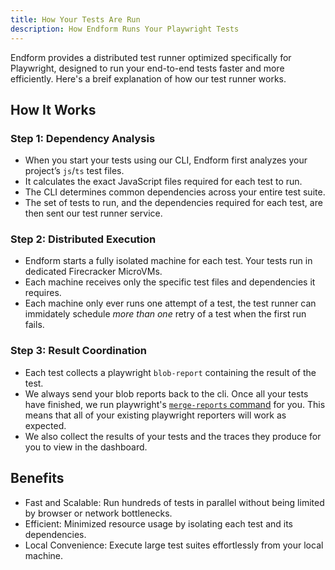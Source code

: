 ```yaml
---
title: How Your Tests Are Run
description: How Endform Runs Your Playwright Tests
---
```


Endform provides a distributed test runner optimized specifically for Playwright, designed to run your end-to-end tests faster and more efficiently.
Here's a breif explanation of how our test runner works.

## How It Works

### Step 1: Dependency Analysis

- When you start your tests using our CLI, Endform first analyzes your project’s `js`/`ts` test files.
- It calculates the exact JavaScript files required for each test to run.
- The CLI determines common dependencies across your entire test suite.
- The set of tests to run, and the dependencies required for each test, are then sent our test runner service.

### Step 2: Distributed Execution

- Endform starts a fully isolated machine for each test. Your tests run in dedicated Firecracker MicroVMs.
- Each machine receives only the specific test files and dependencies it requires.
- Each machine only ever runs one attempt of a test, the test runner can immidately schedule _more than one_ retry of a test when the first run fails.

### Step 3: Result Coordination

- Each test collects a playwright `blob-report` containing the result of the test.
- We always send your blob reports back to the cli. Once all your tests have finished, we run playwright's [`merge-reports` command](https://playwright.dev/docs/test-sharding#merge-reports-cli)
  for you. This means that all of your existing playwright reporters will work as expected.
- We also collect the results of your tests and the traces they produce for you to view in the dashboard.

## Benefits

- Fast and Scalable: Run hundreds of tests in parallel without being limited by browser or network bottlenecks.
- Efficient: Minimized resource usage by isolating each test and its dependencies.
- Local Convenience: Execute large test suites effortlessly from your local machine.

